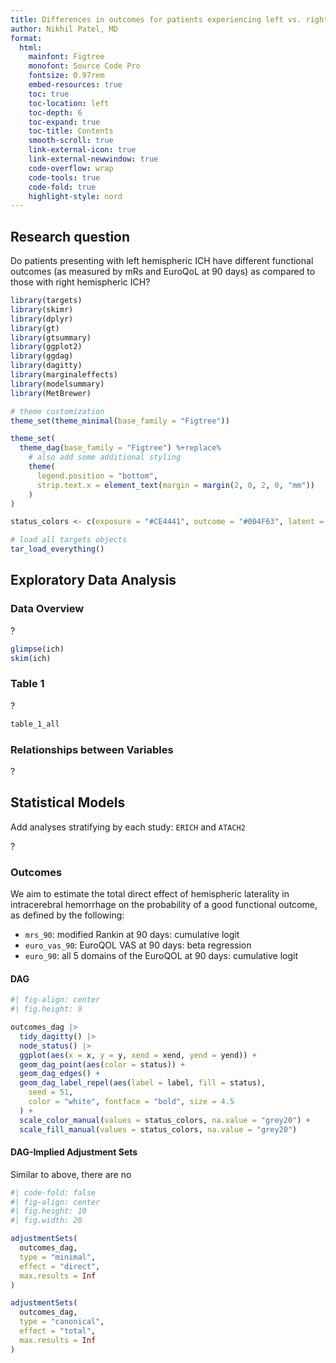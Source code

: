 ```yaml
---
title: Differences in outcomes for patients experiencing left vs. right hemisphere ICH
author: Nikhil Patel, MD
format:
  html: 
    mainfont: Figtree
    monofont: Source Code Pro
    fontsize: 0.97rem
    embed-resources: true
    toc: true
    toc-location: left
    toc-depth: 6
    toc-expand: true
    toc-title: Contents
    smooth-scroll: true
    link-external-icon: true
    link-external-newwindow: true
    code-overflow: wrap
    code-tools: true
    code-fold: true
    highlight-style: nord
---
```


::: {.callout-note icon="false"}
## Research question

Do patients presenting with left hemispheric ICH have different functional outcomes (as measured by mRs and EuroQoL at 90 days) as compared to those with right hemispheric ICH?

:::


```r
library(targets)
library(skimr)
library(dplyr)
library(gt)
library(gtsummary)
library(ggplot2)
library(ggdag)
library(dagitty)
library(marginaleffects)
library(modelsummary)
library(MetBrewer)

# theme customization
theme_set(theme_minimal(base_family = "Figtree"))

theme_set(
  theme_dag(base_family = "Figtree") %+replace%
    # also add some additional styling
    theme(
      legend.position = "bottom",
      strip.text.x = element_text(margin = margin(2, 0, 2, 0, "mm"))
    )
)

status_colors <- c(exposure = "#CE4441", outcome = "#004F63", latent = "grey80")

# load all targets objects
tar_load_everything()


```

## Exploratory Data Analysis

### Data Overview

::: {.callout-warning title="Issues to Address"}

?

:::

```r

glimpse(ich)
skim(ich)

```


### Table 1

::: {.callout-warning title="Issues to Address"}

?

:::


```r

table_1_all

```

### Relationships between Variables

::: {.callout-important title="Other Considerations"}

?

:::


## Statistical Models

::: {.callout-important title="Other Considerations"}

Add analyses stratifying by each study: `ERICH` and `ATACH2`

?

:::

### Outcomes

We aim to estimate the total direct effect of hemispheric laterality in intracerebral hemorrhage on the probability of a good functional outcome, as defined by the following:

* `mrs_90`: modified Rankin at 90 days: cumulative logit
* `euro_vas_90`: EuroQOL VAS at 90 days: beta regression
* `euro_90`: all 5 domains of the EuroQOL at 90 days: cumulative logit

#### DAG

```r
#| fig-align: center
#| fig.height: 9

outcomes_dag |>
  tidy_dagitty() |>
  node_status() |>
  ggplot(aes(x = x, y = y, xend = xend, yend = yend)) +
  geom_dag_point(aes(color = status)) +
  geom_dag_edges() +
  geom_dag_label_repel(aes(label = label, fill = status),
    seed = 51,
    color = "white", fontface = "bold", size = 4.5
  ) +
  scale_color_manual(values = status_colors, na.value = "grey20") +
  scale_fill_manual(values = status_colors, na.value = "grey20")

```

#### DAG-Implied Adjustment Sets

Similar to above, there are no 

```r
#| code-fold: false
#| fig-align: center
#| fig.height: 10
#| fig.width: 20

adjustmentSets(
  outcomes_dag,
  type = "minimal",
  effect = "direct",
  max.results = Inf
)

adjustmentSets(
  outcomes_dag,
  type = "canonical",
  effect = "total",
  max.results = Inf
)

```
